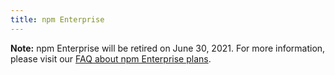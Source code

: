 ```yaml
---
title: npm Enterprise
---
```


<Note>

**Note:** npm Enterprise will be retired on June 30, 2021. For more information, please visit our [FAQ about npm Enterprise plans](/sunsetting-npm-enterprise).

</Note>

<Index />
